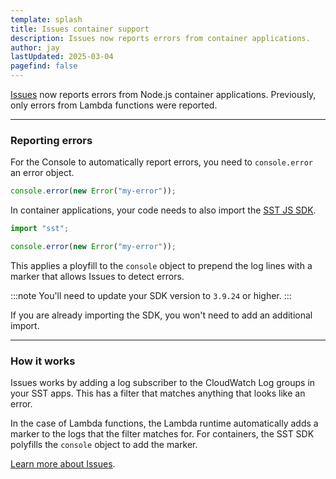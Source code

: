 ```yaml
---
template: splash
title: Issues container support
description: Issues now reports errors from container applications.
author: jay
lastUpdated: 2025-03-04
pagefind: false
---
```


[Issues](/docs/console#issues) now reports errors from Node.js container applications. Previously, only errors from Lambda functions were reported.

---

### Reporting errors

For the Console to automatically report errors, you need to `console.error` an error object.

```js title="src/index.ts"
console.error(new Error("my-error"));
```

In container applications, your code needs to also import the [SST JS SDK](/docs/reference/sdk/).

```js title="src/index.ts" {1}
import "sst";

console.error(new Error("my-error"));
```

This applies a ployfill to the `console` object to prepend the log lines with a marker that allows Issues to detect errors.

:::note
You'll need to update your SDK version to `3.9.24` or higher.
:::

If you are already importing the SDK, you won't need to add an additional import.

---

### How it works

Issues works by adding a log subscriber to the CloudWatch Log groups in your SST apps. This has a filter that matches anything that looks like an error.

In the case of Lambda functions, the Lambda runtime automatically adds a marker to the logs that the filter matches for. For containers, the SST SDK polyfills the `console` object to add the marker.

[Learn more about Issues](/docs/console#issues).
